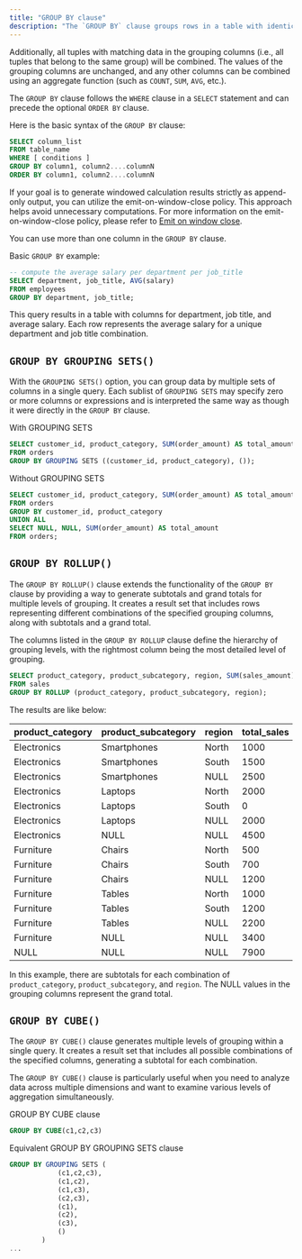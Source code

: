 ```yaml
---
title: "GROUP BY clause"
description: "The `GROUP BY` clause groups rows in a table with identical data, thus eliminating redundancy in the output and aggregates that apply to these groups."
---
```


Additionally, all tuples with matching data in the grouping columns (i.e., all tuples that belong to the same group) will be combined. The values of the grouping columns are unchanged, and any other columns can be combined using an aggregate function (such as `COUNT`, `SUM`, `AVG`, etc.).

The `GROUP BY` clause follows the `WHERE` clause in a `SELECT` statement and can precede the optional `ORDER BY` clause.

Here is the basic syntax of the `GROUP BY` clause:

```sql
SELECT column_list
FROM table_name
WHERE [ conditions ]
GROUP BY column1, column2....columnN
ORDER BY column1, column2....columnN
```

If your goal is to generate windowed calculation results strictly as append-only output, you can utilize the emit-on-window-close policy. This approach helps avoid unnecessary computations. For more information on the emit-on-window-close policy, please refer to [Emit on window close](/docs/current/emit-on-window-close/).

You can use more than one column in the `GROUP BY` clause.

Basic `GROUP BY` example:

```sql
-- compute the average salary per department per job_title
SELECT department, job_title, AVG(salary)
FROM employees
GROUP BY department, job_title;
```

This query results in a table with columns for department, job title, and average salary. Each row represents the average salary for a unique department and job title combination.

## `GROUP BY GROUPING SETS()`

With the `GROUPING SETS()` option, you can group data by multiple sets of columns in a single query. Each sublist of `GROUPING SETS` may specify zero or more columns or expressions and is interpreted the same way as though it were directly in the `GROUP BY` clause.

With GROUPING SETS

```sql
SELECT customer_id, product_category, SUM(order_amount) AS total_amount
FROM orders
GROUP BY GROUPING SETS ((customer_id, product_category), ());
```

Without GROUPING SETS

```sql
SELECT customer_id, product_category, SUM(order_amount) AS total_amount
FROM orders
GROUP BY customer_id, product_category
UNION ALL
SELECT NULL, NULL, SUM(order_amount) AS total_amount
FROM orders;
```

## `GROUP BY ROLLUP()`

The `GROUP BY ROLLUP()` clause extends the functionality of the `GROUP BY` clause by providing a way to generate subtotals and grand totals for multiple levels of grouping. It creates a result set that includes rows representing different combinations of the specified grouping columns, along with subtotals and a grand total.

The columns listed in the `GROUP BY ROLLUP` clause define the hierarchy of grouping levels, with the rightmost column being the most detailed level of grouping.

```sql
SELECT product_category, product_subcategory, region, SUM(sales_amount) AS total_sales
FROM sales
GROUP BY ROLLUP (product_category, product_subcategory, region);
```

The results are like below:

| product\_category | product\_subcategory | region | total\_sales |
| :---------------- | :------------------- | :----- | :----------- |
| Electronics       | Smartphones          | North  | 1000         |
| Electronics       | Smartphones          | South  | 1500         |
| Electronics       | Smartphones          | NULL   | 2500         |
| Electronics       | Laptops              | North  | 2000         |
| Electronics       | Laptops              | South  | 0            |
| Electronics       | Laptops              | NULL   | 2000         |
| Electronics       | NULL                 | NULL   | 4500         |
| Furniture         | Chairs               | North  | 500          |
| Furniture         | Chairs               | South  | 700          |
| Furniture         | Chairs               | NULL   | 1200         |
| Furniture         | Tables               | North  | 1000         |
| Furniture         | Tables               | South  | 1200         |
| Furniture         | Tables               | NULL   | 2200         |
| Furniture         | NULL                 | NULL   | 3400         |
| NULL              | NULL                 | NULL   | 7900         |

In this example, there are subtotals for each combination of `product_category`, `product_subcategory`, and `region`. The NULL values in the grouping columns represent the grand total.

## `GROUP BY CUBE()`

The `GROUP BY CUBE()` clause generates multiple levels of grouping within a single query. It creates a result set that includes all possible combinations of the specified columns, generating a subtotal for each combination.

The `GROUP BY CUBE()` clause is particularly useful when you need to analyze data across multiple dimensions and want to examine various levels of aggregation simultaneously.

GROUP BY CUBE clause

```sql
GROUP BY CUBE(c1,c2,c3)
```

Equivalent GROUP BY GROUPING SETS clause

```sql
GROUP BY GROUPING SETS (
            (c1,c2,c3),
            (c1,c2),
            (c1,c3),
            (c2,c3),
            (c1),
            (c2),
            (c3),
            ()
        )
...
```
